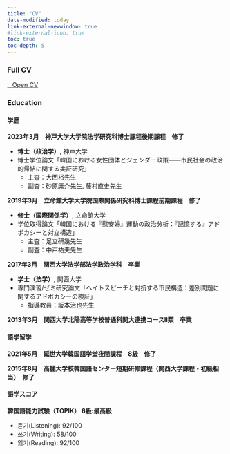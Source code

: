 ```yaml
---
title: "CV"
date-modified: today
link-external-newwindow: true
#link-external-icon: true
toc: true
toc-depth: 5
---
```


### Full CV

<a href="KazuhiroTerashita_CV.pdf" class="btn btn-primary btn-sm" target="_blank" role="button"><i class="bi bi-window"></i>&nbsp;&nbsp;&nbsp;Open CV</a>

### Education
#### 学歴
**2023年3月　神戸大学大学院法学研究科博士課程後期課程　修了**

 - **博士（政治学）**, 神戸大学
 - 博士学位論文「韓国における女性団体とジェンダー政策――市民社会の政治的帰結に関する実証研究」
   - 主査：大西裕先生
   - 副査：砂原庸介先生, 藤村直史先生

**2019年3月　立命館大学大学院国際関係研究科博士課程前期課程　修了**

 - **修士（国際関係学）**, 立命館大学
 - 学位取得論文「韓国における『慰安婦』運動の政治分析：『記憶する』アドボカシーと対立構造」
   - 主査：足立研幾先生
   - 副査：中戸祐夫先生

**2017年3月　関西大学法学部法学政治学科　卒業**

 - **学士（法学）**, 関西大学
 - 専門演習/ゼミ研究論文「ヘイトスピーチと対抗する市民構造：差別問題に関するアドボカシーの検証」	
   - 指導教員：坂本治也先生

**2013年3月　関西大学北陽高等学校普通科関大連携コースⅡ類　卒業**

#### 語学留学

**2021年5月　延世大学韓国語学堂夜間課程　8級　修了**

**2015年8月　高麗大学校韓国語センター短期研修課程（関西大学課程・初級相当）　修了**

#### 語学スコア
**韓国語能力試験（TOPIK） 6級:最高級**

 - 듣기(Listening): 92/100
 - 쓰기(Writing):  58/100
 - 읽기(Reading): 92/100